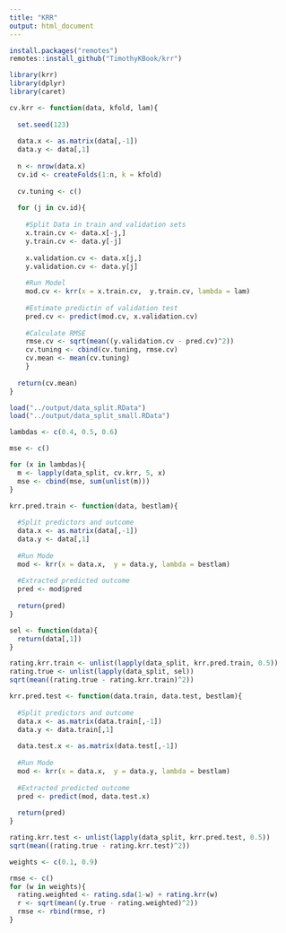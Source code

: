 ```yaml
---
title: "KRR"
output: html_document
---
```


```r
install.packages("remotes")
remotes::install_github("TimothyKBook/krr")

library(krr)
library(dplyr)
library(caret)
```

```r
cv.krr <- function(data, kfold, lam){
  
  set.seed(123)
  
  data.x <- as.matrix(data[,-1])
  data.y <- data[,1]
  
  n <- nrow(data.x)
  cv.id <- createFolds(1:n, k = kfold)
  
  cv.tuning <- c()
  
  for (j in cv.id){
    
    #Split Data in train and validation sets
    x.train.cv <- data.x[-j,]
    y.train.cv <- data.y[-j]
    
    x.validation.cv <- data.x[j,]
    y.validation.cv <- data.y[j]
    
    #Run Model
    mod.cv <- krr(x = x.train.cv,  y.train.cv, lambda = lam)
    
    #Estimate predictin of validation test
    pred.cv <- predict(mod.cv, x.validation.cv)
    
    #Calculate RMSE
    rmse.cv <- sqrt(mean((y.validation.cv - pred.cv)^2))
    cv.tuning <- cbind(cv.tuning, rmse.cv)
    cv.mean <- mean(cv.tuning)
    }
  
  return(cv.mean)
}
```

```r
load("../output/data_split.RData")
load("../output/data_split_small.RData")

lambdas <- c(0.4, 0.5, 0.6)

mse <- c()

for (x in lambdas){
  m <- lapply(data_split, cv.krr, 5, x)
  mse <- cbind(mse, sum(unlist(m)))
}
```

```r
krr.pred.train <- function(data, bestlam){
  
  #Split predictors and outcome
  data.x <- as.matrix(data[,-1])
  data.y <- data[,1]
  
  #Run Mode
  mod <- krr(x = data.x,  y = data.y, lambda = bestlam)
  
  #Extracted predicted outcome
  pred <- mod$pred
  
  return(pred)
}
```

```r
sel <- function(data){
  return(data[,1])
}

rating.krr.train <- unlist(lapply(data_split, krr.pred.train, 0.5))
rating.true <- unlist(lapply(data_split, sel))
sqrt(mean((rating.true - rating.krr.train)^2))
```

```r
krr.pred.test <- function(data.train, data.test, bestlam){
  
  #Split predictors and outcome
  data.x <- as.matrix(data.train[,-1])
  data.y <- data.train[,1]
  
  data.test.x <- as.matrix(data.test[,-1])
  
  #Run Mode
  mod <- krr(x = data.x,  y = data.y, lambda = bestlam)
  
  #Extracted predicted outcome
  pred <- predict(mod, data.test.x)
  
  return(pred)
}

```

```r
rating.krr.test <- unlist(lapply(data_split, krr.pred.test, 0.5))
sqrt(mean((rating.true - rating.krr.test)^2))
```




```r
weights <- c(0.1, 0.9)

rmse <- c()
for (w in weights){
  rating.weighted <- rating.sda(1-w) + rating.krr(w)
  r <- sqrt(mean((y.true - rating.weighted)^2))
  rmse <- rbind(rmse, r)
}

```



